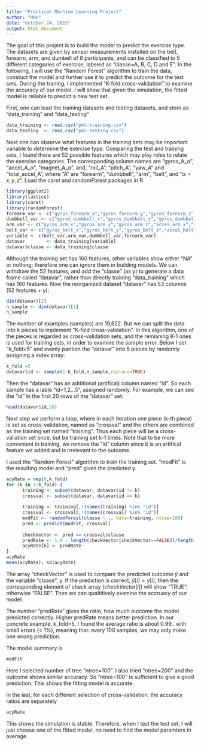 ```yaml
---
title: "Practical Machine Learning Project"
author: "HHH"
date: "October 24, 2015"
output: html_document
---
```

\section{Motivation}

The goal of this project is to build the model to predict the exercise type. The datasets are given by sensor measurements installed on the belt, forearm, arm, and dumbell of 6 participants, and can be classified to 5 different categories of exercise, labeled as "classe=A, B, C, D and E". In the following, I will use the "Random Forest" algorithm to train the data, constuct the model and further use it to predict the outcome for the test sets. During the traning, I implemented "K-fold cross-validation" to examine the accuracy of our model. I will show that given the simulation, the fitted model is reliable to predict a new test set.



First, one can load the training datasets and testing datasets, and store as "data_training" and "data_testing"
```r
data_training <- read.csv("pml-training.csv")
data_testing  <- read.csv("pml-testing.csv")
```


Next one can observe what features in the training sets may be important variable to determine the exercise type. Comparing the test and training sets, I found there are 52 possible features which may play roles to relate the exercise categories. The corresponding column names are "gyros_A_$\alpha$", "accel_A_$\alpha$", "magnet_A_$\alpha$", and, "roll_A", "pitch_A", "yaw_A" and "total_accel_A", where "A" are "forearm", "dumbbell", "arm", "belt", and  "$\alpha=x,y,z$". Load the caret and randomForest packages in R
```r
library(ggplot2)
library(lattice)
library(caret)
library(randomForest)
forearm_var <- c("gyros_forearm_x","gyros_forearm_y","gyros_forearm_z","accel_forearm_x","accel_forearm_y","accel_forearm_z","magnet_forearm_x","magnet_forearm_y","magnet_forearm_z","roll_forearm","pitch_forearm","yaw_forearm","total_accel_forearm")
dumbbell_var <- c("gyros_dumbbell_x","gyros_dumbbell_y","gyros_dumbbell_z","accel_dumbbell_x","accel_dumbbell_y","accel_dumbbell_z","magnet_dumbbell_x","magnet_dumbbell_y","magnet_dumbbell_z","roll_dumbbell","pitch_dumbbell","yaw_dumbbell","total_accel_dumbbell")
arm_var <- c("gyros_arm_x","gyros_arm_y","gyros_arm_z","accel_arm_x","accel_arm_y","accel_arm_z","magnet_arm_x","magnet_arm_y","magnet_arm_z","roll_arm","pitch_arm","yaw_arm","total_accel_arm")
belt_var <- c("gyros_belt_x","gyros_belt_y","gyros_belt_z","accel_belt_x","accel_belt_y","accel_belt_z","magnet_belt_x","magnet_belt_y","magnet_belt_z","roll_belt","pitch_belt","yaw_belt","total_accel_belt")
variable <- c(belt_var,arm_var,dumbbell_var,forearm_var)
datavar        <- data_training[variable]
datavar$classe <- data_training$classe
```
Although the training set has 160 features, other variables show either "NA" or nothing; therefore one can ignore them in building models. We can withdraw the 52 features, and add the "classe" (as y) to generate a data frame called "datavar", rather than directly training "data_training" which has 160 features. Now the reorganized dataset "datavar" has 53 columns (52 features + y):
```r
dim(datavar)[2]
n_sample <- dim(datavar)[1]
n_sample
```

The number of examples (samples) are 19,622. But we can split the data into k pieces to implement "K-fold cross-validation". In this algorithm, one of the pieces is regarded as cross-validation sets, and the remianing K-1 ones is used for training sets, in order to examine the sample error.
Below I set "k_fold=5" and evenly parition the "datavar" into 5 pieces by randomly assigning a index array:
```r
k_fold =5
datavar$id <- sample(1:k_fold,n_sample,replace=TRUE)
```
Then the "datavar" has an additional (artifical) column named "id". So each sample has a lable "id=1,2...5", assigned randomly. For example, we can see the "id" in the first 20 rows of the "datavar" set:
```r
head(datavar$id,20)
```


Next step we perform a loop, where in each iteration one piece (k-th piece) is set as cross-validation, named as "crossval" and the others are combined as the training set named "training". Thus each piece will be a cross-valiation set once, but be training set k-1 times. Note that to be more convenient in training, we remove the "id" column since it is an artifical feature we added and is irrelevant to the outcome. 

I used the "Random Forest" algorithm to train the training set. "modFit" is the resulting model and "pred" gives the predicted y. 
```r
acyRate = rep(0,k_fold)
for (k in 1:k_fold) {
      training <- subset(datavar, datavar$id != k)
      crossval <- subset(datavar, datavar$id == k)
           
      training <- training[,!(names(training) %in% "id")]
      crossval <- crossval[,!(names(crossval) %in% "id")]
      modFit <- randomForest(classe ~ ., data=training, ntree=100)
      pred <- predict(modFit, crossval)     
      
      checkVector <- pred == crossval$classe
      predRate <- 1.0 - length(checkVector[checkVector==FALSE])/length(checkVector)
      acyRate[k] <- predRate
}
acyRate
mean(acyRate); sd(acyRate)
```
The array "checkVector" is used to compare the predicted outcome $\hat{y}$ and the variable "claase", y.
If the prediction is correct, $\hat{y}[i]=y[i]$, then the corresponding element of check array ($checkVector[i]$) will show "TRUE"; otherwise "FALSE". Then we can qualtitively examine the accruacy of our model.

The number "predRate" gives the ratio, how much outcome the model predicted correctly.
Higher predRate means better prediction. In our concrete example, k_fold=5, I found the average ratio is about 0.99.. with small errors (< $1 \%$), meaning that: every 100 samples, we may only make one wrong prediction.

The model summary is
```r
modFit
```
Here I selected number of tree "ntree=100". I also tried "ntree=200" and the outcome shows similar accuracy. So "ntree=100" is sufficient to give a good prediction. This shows the fitting model is accurate.

In the last, for each different selection of cross-validation, the accuracy ratios are separately
```r
acyRate
```
This shows the simulation is stable. Therefore, when I test the test set, I will just choose one of the fitted model, no need to find the model paramters in average.

